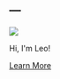 ---
---

```{=html}
<html lang="en">

<head>
  <meta charset="UTF-8">
  <meta name="viewport" content="width=device-width, initial-scale=1.0">
  <title>Home</title>
  <link rel="stylesheet" href="style.css">
</head>

<body>
  <main class="indexcontent">
    <div class="picture">
      <img src="portrait.jpeg">
    </div>
    <p class="name">Hi, I'm Leo!</p>
    <a href="./about.html" class="learn_more">Learn More</a>
  </main>

</html>
```
